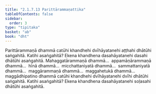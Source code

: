 ```yaml
---
title: "2.1.7.13 Parittārammaṇattika"
tableOfContents: false
sidebar:
  order: 3
type: "tipitaka"
basket: "ab"
book: "dht"
---
```



<DynamicBreadcrumb />

<Division number="97" book="dht" bookNo="31" page="17">

<Paragraph number="143" book="dht">
Parittārammaṇā dhammā catūhi khandhehi dvīhāyatanehi aṭṭhahi dhātūhi saṅgahitā. Katihi asaṅgahitā? Ekena khandhena dasahāyatanehi dasahi dhātūhi asaṅgahitā.
</Paragraph>

</Division>
<Division number="98" book="dht" bookNo="31" page="17">

<Paragraph number="144" book="dht">
Mahaggatārammaṇā dhammā…  appamāṇārammaṇā dhammā…  hīnā dhammā…  micchattaniyatā dhammā…  sammattaniyatā dhammā…  maggārammaṇā dhammā…  maggahetukā dhammā…  maggādhipatino dhammā catūhi khandhehi dvīhāyatanehi dvīhi dhātūhi saṅgahitā. Katihi asaṅgahitā? Ekena khandhena dasahāyatanehi soḷasahi dhātūhi asaṅgahitā.
</Paragraph>
</Division>